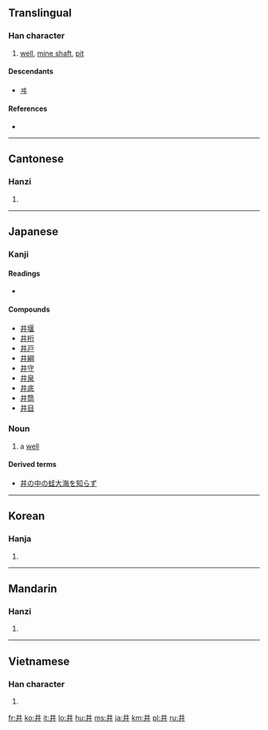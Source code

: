 {{also|丼}}<!-- may be replaced by zh-forms -->
==Translingual==

===Han character===
{{Han char|rn=7|rad=二|as=02|sn=4|four=5500<sub>0</sub>|canj=廿廿 (TT)}}

# [[well]], [[mine shaft]], [[pit]]

====Descendants====
* [[ヰ]]

====References====
* {{Han ref|kx=0086.140|dkj=00258|dj=0183.010|hdz=10010.040|uh=4E95|ud=20117|bh=A4AB|bd=42155}}

----

==Cantonese==

===Hanzi===
{{yue-hanzi|jyut=|y=jeng2, jing2}}

# {{defn|Cantonese}}

----

==Japanese==

===Kanji===
{{ja-kanji|grade=c|rs=二02}}

====Readings====
* {{ja-readings|on=[[せい]] ([[sei]]), [[しょう]] ([[shō]])|kun=[[い]] ([[i]]), [[いど]] ([[ido]]), [[ゐ]] ([[wi]], ''outdated'')}}

====Compounds====
* [[井堰]]
* [[井桁]]
* [[井戸]]
* [[井綱]]
* [[井守]]
* [[井泉]]
* [[井底]]
* [[井筒]]
* [[井目]]

===Noun===
{{ja-noun|k|hira=い|rom=i}}

# a [[well]]

====Derived terms====
* [[井の中の蛙大海を知らず]]

----

==Korean==

===Hanja===
{{ko-hanja|hangeul=정|rv=jeong|mr=chŏng}}

# {{defn|Korean}}

----

==Mandarin==

===Hanzi===
{{cmn-hanzi|pin=[[jǐng]] ([[jing3]])|wg=ching<sup>3</sup>}}

# {{defn|Mandarin}}

----

==Vietnamese==

===Han character===
{{vi-hantu|tỉnh}}

# {{defn|Vietnamese}}

[[fr:井]]
[[ko:井]]
[[it:井]]
[[lo:井]]
[[hu:井]]
[[ms:井]]
[[ja:井]]
[[km:井]]
[[pl:井]]
[[ru:井]]